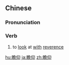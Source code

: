 ==Chinese==
{{zh-forms}}

===Pronunciation===
{{zh-pron
|m=zhānyǎng
|c=zim1 joeng5
|mn=qz,tw,xm:chiam-gióng/zz:chiam-giáng
|ma=Zh-zhanyang.ogg
|cat=v
}}

===Verb===
{{zh-verb}}

# {{lb|zh|Advanced Mandarin|literary}} to [[look]] at [[with]] [[reverence]]

[[hu:瞻仰]]
[[ja:瞻仰]]
[[zh:瞻仰]]